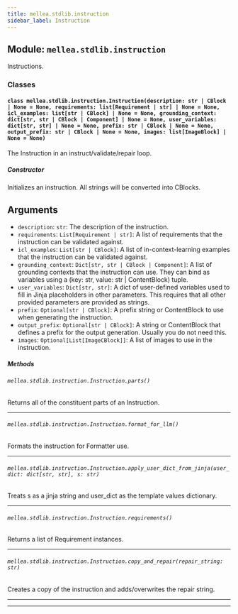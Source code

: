 ```yaml
---
title: mellea.stdlib.instruction
sidebar_label: Instruction
---
```


## Module: `mellea.stdlib.instruction`

Instructions.

### Classes

#### `class mellea.stdlib.instruction.Instruction(description: str | CBlock | None = None, requirements: list[Requirement | str] | None = None, icl_examples: list[str | CBlock] | None = None, grounding_context: dict[str, str | CBlock | Component] | None = None, user_variables: dict[str, str] | None = None, prefix: str | CBlock | None = None, output_prefix: str | CBlock | None = None, images: list[ImageBlock] | None = None)`

The Instruction in an instruct/validate/repair loop.

##### Constructor

Initializes an instruction. All strings will be converted into CBlocks.


## Arguments

* `description`: `str`: The description of the instruction.
* `requirements`: `List[Requirement | str]`: A list of requirements that the instruction can be validated against.
* `icl_examples`: `List[str | CBlock]`: A list of in-context-learning examples that the instruction can be validated against.
* `grounding_context`: `Dict[str, str | CBlock | Component]`: A list of grounding contexts that the instruction can use. They can bind as variables using a (key: str, value: str | ContentBlock) tuple.
* `user_variables`: `Dict[str, str]`: A dict of user-defined variables used to fill in Jinja placeholders in other parameters. This requires that all other provided parameters are provided as strings.
* `prefix`: `Optional[str | CBlock]`: A prefix string or ContentBlock to use when generating the instruction.
* `output_prefix`: `Optional[str | CBlock]`: A string or ContentBlock that defines a prefix for the output generation. Usually you do not need this.
* `images`: `Optional[List[ImageCBlock]]`: A list of images to use in the instruction.

##### Methods

###### `mellea.stdlib.instruction.Instruction.parts()`

Returns all of the constituent parts of an Instruction.

-----

###### `mellea.stdlib.instruction.Instruction.format_for_llm()`

Formats the instruction for Formatter use.

-----

###### `mellea.stdlib.instruction.Instruction.apply_user_dict_from_jinja(user_dict: dict[str, str], s: str)`

Treats s as a jinja string and user_dict as the template values dictionary.

-----

###### `mellea.stdlib.instruction.Instruction.requirements()`

Returns a list of Requirement instances.

-----

###### `mellea.stdlib.instruction.Instruction.copy_and_repair(repair_string: str)`

Creates a copy of the instruction and adds/overwrites the repair string.

-----

---
